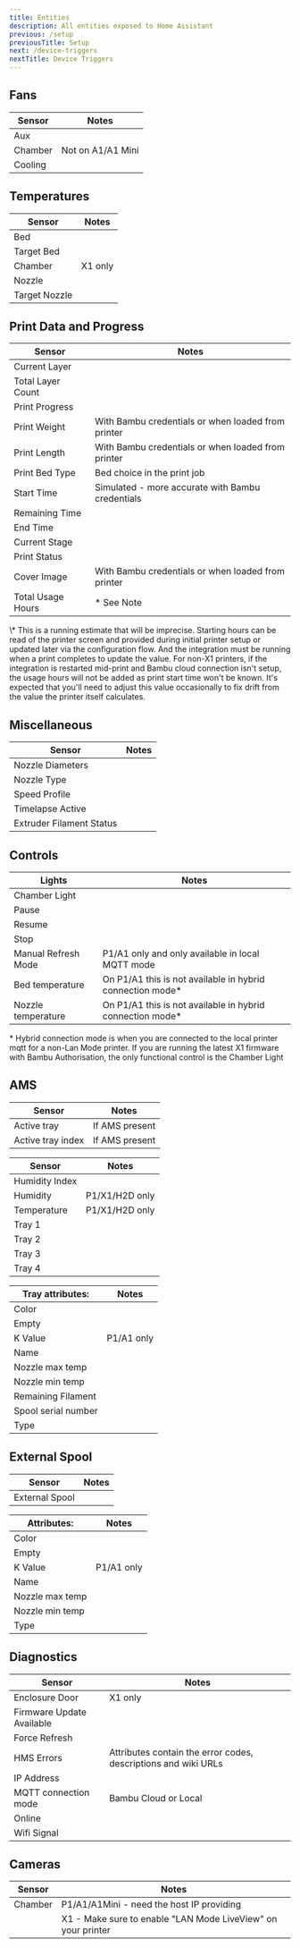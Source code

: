 ```yaml
---
title: Entities
description: All entities exposed to Home Assistant
previous: /setup
previousTitle: Setup
next: /device-triggers
nextTitle: Device Triggers
---
```




## Fans

| Sensor        | Notes             |
| ------------- | ----------------- |
| Aux           |                   |
| Chamber       | Not on A1/A1 Mini |
| Cooling       |                   |

## Temperatures

| Sensor        | Notes   |
| ------------- | ------- |
| Bed           |         |
| Target Bed    |         |
| Chamber       | X1 only |
| Nozzle        |         |
| Target Nozzle |         |

## Print Data and Progress

| Sensor            | Notes                                              |
| ----------------- | -------------------------------------------------- |
| Current Layer     |                                                    |
| Total Layer Count |                                                    |
| Print Progress    |                                                    |
| Print Weight      | With Bambu credentials or when loaded from printer |
| Print Length      | With Bambu credentials or when loaded from printer |
| Print Bed Type    | Bed choice in the print job                        |
| Start Time        | Simulated - more accurate with Bambu credentials   |
| Remaining Time    |                                                    |
| End Time          |                                                    |
| Current Stage     |                                                    |
| Print Status      |                                                    |
| Cover Image       | With Bambu credentials or when loaded from printer |
| Total Usage Hours | \* See Note                                        |

<Info>
\* This is a running estimate that will be imprecise. Starting hours can be read of the printer screen and provided during initial printer setup or updated later via the configuration flow. And the integration must be running when a print completes to update the value. For non-X1 printers, if the integration is restarted mid-print and Bambu cloud connection isn't setup, the usage hours will not be added as print start time won't be known. It's expected that you'll need to adjust this value occasionally to fix drift from the value the printer itself calculates.
</Info>

## Miscellaneous

| Sensor                   | Notes |
| ------------------------ | ----- |
| Nozzle Diameters         |       |
| Nozzle Type              |       |
| Speed Profile            |       |
| Timelapse Active         |       |
| Extruder Filament Status |       |


## Controls

| Lights              | Notes                                                      |
| ------------------- | ---------------------------------------------------------- |
| Chamber Light       |                                                            |
| Pause               |                                                            |
| Resume              |                                                            |
| Stop                |                                                            |
| Manual Refresh Mode | P1/A1 only and only available in local MQTT mode           |
| Bed temperature     | On P1/A1 this is not available in hybrid connection mode\* |
| Nozzle temperature  | On P1/A1 this is not available in hybrid connection mode\* |

<Info>\* Hybrid connection mode is when you are connected to the local printer mqtt for a non-Lan Mode printer.</Info>
<Warning>If you are running the latest X1 firmware with Bambu Authorisation, the only functional control is the Chamber Light</Warning>


## AMS

| Sensor            | Notes          |
| ----------------- | -------------- |
| Active tray       | If AMS present |
| Active tray index | If AMS present |


| Sensor         | Notes          |
| -------------- | -------------- |
| Humidity Index |                |
| Humidity       | P1/X1/H2D only | 
| Temperature    | P1/X1/H2D only |
| Tray 1         |                |
| Tray 2         |                |
| Tray 3         |                |
| Tray 4         |                |

| Tray attributes:    | Notes      |
| ------------------- | ---------- |
| Color               |            |
| Empty               |            |
| K Value             | P1/A1 only |
| Name                |            |
| Nozzle max temp     |            |
| Nozzle min temp     |            |
| Remaining Filament  |            |
| Spool serial number |            |
| Type                |            |

## External Spool

| Sensor         | Notes |
| -------------- | ----- |
| External Spool |       |

| Attributes:     | Notes      |
| --------------- | ---------- |
| Color           |            |
| Empty           |            |
| K Value         | P1/A1 only |
| Name            |            |
| Nozzle max temp |            |
| Nozzle min temp |            |
| Type            |            |

## Diagnostics

| Sensor                    | Notes                                                          |
| ------------------------- | -------------------------------------------------------------- |
| Enclosure Door            | X1 only                                                        |
| Firmware Update Available |                                                                |
| Force Refresh             |                                                                |
| HMS Errors                | Attributes contain the error codes, descriptions and wiki URLs |
| IP Address                |                                                                |
| MQTT connection mode      | Bambu Cloud or Local                                           |
| Online                    |                                                                |
| Wifi Signal               |                                                                |

## Cameras

| Sensor  | Notes                                                           |
| ------- | --------------------------------------------------------------- |
| Chamber | P1/A1/A1Mini - need the host IP providing                       |
|         | X1    - Make sure to enable "LAN Mode LiveView" on your printer |